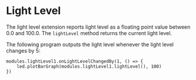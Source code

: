 # Light Level

The light level extension reports light level as a floating
point value between 0.0 and 100.0.
The `lightLevel` method returns the current light level.

The following program outputs the light level whenever the light level changes by 5:

```blocks
modules.lightLevel1.onLightLevelChangedBy(1, () => {
    led.plotBarGraph(modules.lightLevel1.lightLevel(), 100)
})
```
